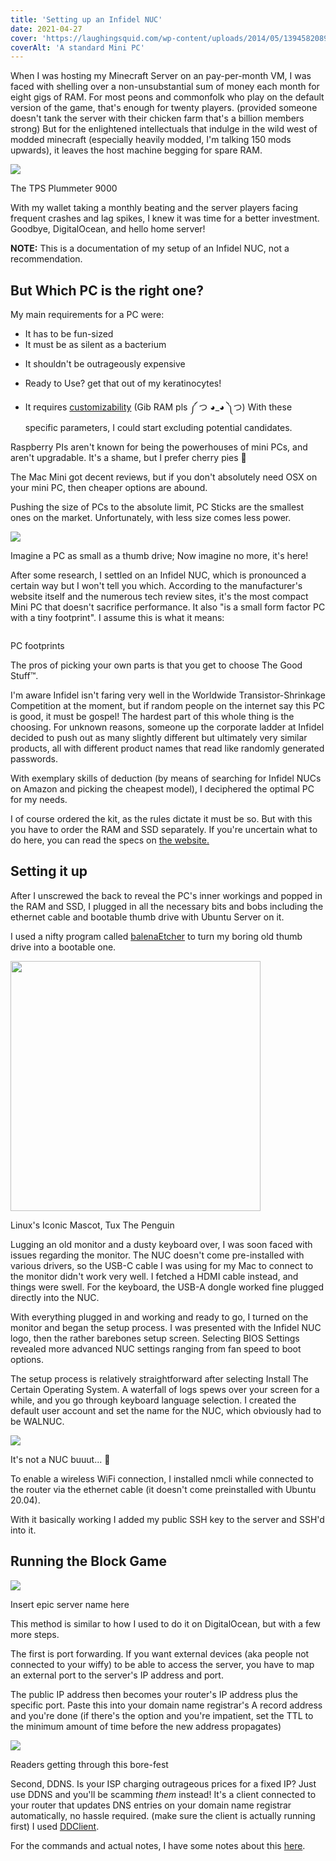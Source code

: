 ```yaml
---
title: 'Setting up an Infidel NUC'
date: 2021-04-27
cover: 'https://laughingsquid.com/wp-content/uploads/2014/05/13945820897_090ac2148a_z-640x640.jpg'
coverAlt: 'A standard Mini PC'
---
```



When I was hosting my Minecraft Server on an pay-per-month VM, I was faced with shelling over a 
non-unsubstantial sum of money each month for eight gigs of RAM. For most peons and commonfolk who
play on the default version of the game, that's enough for twenty players. (provided someone doesn't tank 
the server with their chicken farm that's a billion members strong) But for the enlightened intellectuals
that indulge in the wild west of modded minecraft (especially heavily modded, I'm talking 150 mods upwards),
it leaves the host machine begging for spare RAM.

<img src="https://i.pinimg.com/originals/86/24/62/862462a53635baffcb7b1a37e6b215ec.png"/>
<p className="photo-caption">The TPS Plummeter 9000</p>

With my wallet taking a monthly beating and the server players facing frequent crashes and lag spikes, I knew
it was time for a better investment.  Goodbye, DigitalOcean, and hello home server!

**NOTE:** This is a documentation of my setup of an Infidel NUC, not a recommendation.

## But Which PC is the right one?
My main requirements for a PC were:
- It has to be fun-sized
- It must be as silent as a bacterium
<!-- - It shouldn't <HoverImage src="https://techcrunch.com/wp-content/uploads/2020/11/M1-Mac-Mini-7.jpg?">break the bank</HoverImage> -->
- It shouldn't <HoverImage src="https://techcrunch.com/wp-content/uploads/2020/11/M1-Mac-Mini-7.jpg?">be outrageously expensive</HoverImage>
- Ready to Use? get that out of my keratinocytes!

- It requires <a href="https://www.youtube.com/watch?v=PgowBLb4sKw" target="_blank">customizability</a> (Gib RAM pls ༼ つ ◕_◕ ༽つ)
With these specific parameters, I could start excluding potential candidates.

Raspberry PIs aren't known for being the powerhouses of mini PCs, and aren't upgradable.
It's a shame, but I prefer cherry pies 🥧

The Mac Mini got decent reviews, but if you don't absolutely need OSX on your mini PC, then
cheaper options are abound.

Pushing the size of PCs to the absolute limit, PC Sticks are the smallest ones on the market.  Unfortunately, with less size comes
less power.

<img src="https://www.extremeit.com/wp-content/uploads/2020/12/IMG_0682-980x641.jpg"/>
<p className="photo-caption">Imagine a PC as small as a thumb drive;  Now imagine no more, it's here!</p>

After some research,
I settled on an Infidel NUC, which is pronounced a certain way but I won't tell you which.
According to the manufacturer's website itself and the numerous tech review sites, it's the most compact Mini PC that doesn't sacrifice performance.
It also "is a small form factor PC with a tiny footprint". I assume this is what it means:

<img src=""/>
<p className="photo-caption">PC footprints</p>

The pros of picking your own parts is that you get to choose The Good Stuff™. 

I'm aware Infidel isn't faring very well in the Worldwide Transistor-Shrinkage Competition at the moment, but if random people on
the internet say this PC is good, it must be gospel!
The hardest part of this whole thing is the choosing.  For unknown reasons, someone up the corporate ladder at Infidel
decided to push out as many slightly different but ultimately very similar products, all with different product names that read
like randomly generated passwords.

With exemplary skills of deduction (by means of searching for Infidel NUCs on Amazon and picking the cheapest model), I deciphered
the optimal PC for my needs. 

I of course ordered the kit, as the rules dictate it must be so.
But with this you have to order the RAM and SSD separately.  If you're uncertain what to do here, you can read the specs on <a href="https://ark.intel.com/content/www/us/en/ark.html#@Intel%C2%AENUC" target="_blank">the website.</a> 

## Setting it up
After I unscrewed the back to reveal the PC's inner workings and popped in the RAM and SSD, I plugged in all the necessary
bits and bobs including the ethernet cable and bootable thumb drive with Ubuntu Server on it.

I used a nifty program called <a href="https://www.balena.io/etcher/" target="_blank">balenaEtcher</a> to turn my boring old thumb drive into a bootable one.

<img src="https://i.imgur.com/ZgcrUF1.jpg" style="height: 400px; width: auto"/>
<p className="photo-caption">Linux's Iconic Mascot, Tux The Penguin</p>

Lugging an old monitor and a dusty keyboard over, I was soon faced with issues regarding the monitor.  The NUC
doesn't come pre-installed with various drivers, so the USB-C cable I was using for my Mac to connect to the monitor didn't work very well.
I fetched a HDMI cable instead, and things were swell.
For the keyboard, the USB-A dongle worked fine plugged directly into the NUC.

With everything plugged in and working and ready to go, I turned on the monitor and began the setup process.
I was presented with the Infidel NUC logo, then the rather barebones setup screen.
Selecting BIOS Settings revealed more advanced NUC settings ranging from fan speed to boot options.

The setup process is relatively straightforward after selecting Install The Certain Operating System.
A waterfall of logs spews over your screen for a while, and you go through keyboard language selection.
I created the default user account and set the name for the NUC, which obviously had to be WALNUC.

<img src="https://www.lumberjocks.com/assets/pictures/projects/125285.jpg"/>
<p className="photo-caption">It's not a NUC buuut... 🥜</p>

To enable a wireless WiFi connection, I installed nmcli while connected to the router via the ethernet
cable (it doesn't come preinstalled with Ubuntu 20.04).

With it basically working I added my public SSH key to the server and SSH'd into it.

## Running the Block Game

<img src="https://cdn.shopify.com/s/files/1/0580/2885/products/mountainvillagelogo2_1200x1200.jpg?v=1598428572"/>
<p className="photo-caption">Insert epic server name here</p>

This method is similar to how I used to do it on DigitalOcean, but with a few more steps.

The first is port forwarding.  If you want external devices (aka people not connected to your wiffy)
to be able to access the server, you have to map an external port to the server's IP address and port.

The public  IP address then becomes your router's IP address plus the specific port.   Paste this into
your domain name registrar's A record address and you're done (if there's the option and you're impatient, set the TTL to the minimum amount of time before the new address propagates)

<img src="https://cdn.gamer-network.net/2019/articles/2019-04-29-11-31/nothing-can-stop-minecraft-villagers-from-invading-player-beds-1556533878251.jpg/EG11/thumbnail/1920x1070/format/jpg/quality/80"/>
<p className="photo-caption">Readers getting through this bore-fest</p>

Second, DDNS.  Is your ISP charging outrageous prices for a fixed IP? Just use DDNS and you'll
be scamming *them* instead!
It's a client connected to your router that updates DNS entries on your domain name registrar
automatically, no hassle required. (make sure the client is actually running first)
 I used <a href="https://github.com/ddclient/ddclient" target="_blank">DDClient</a>.  

For the commands and actual notes, I have some notes about this <a href="https://hackmd.io/XkC36eSQQMmgcZ2TGE8r9g" target="_blank">here</a>.

